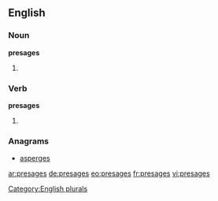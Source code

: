 ==English==

===Noun===
'''presages'''

# {{plural of |[[presage]]}}

===Verb===
'''presages'''

# {{third-person singular of|presage}}

===Anagrams===
* [[asperges#English|asperges]]

[[Category:English plurals]]

[[ar:presages]]
[[de:presages]]
[[eo:presages]]
[[fr:presages]]
[[vi:presages]]